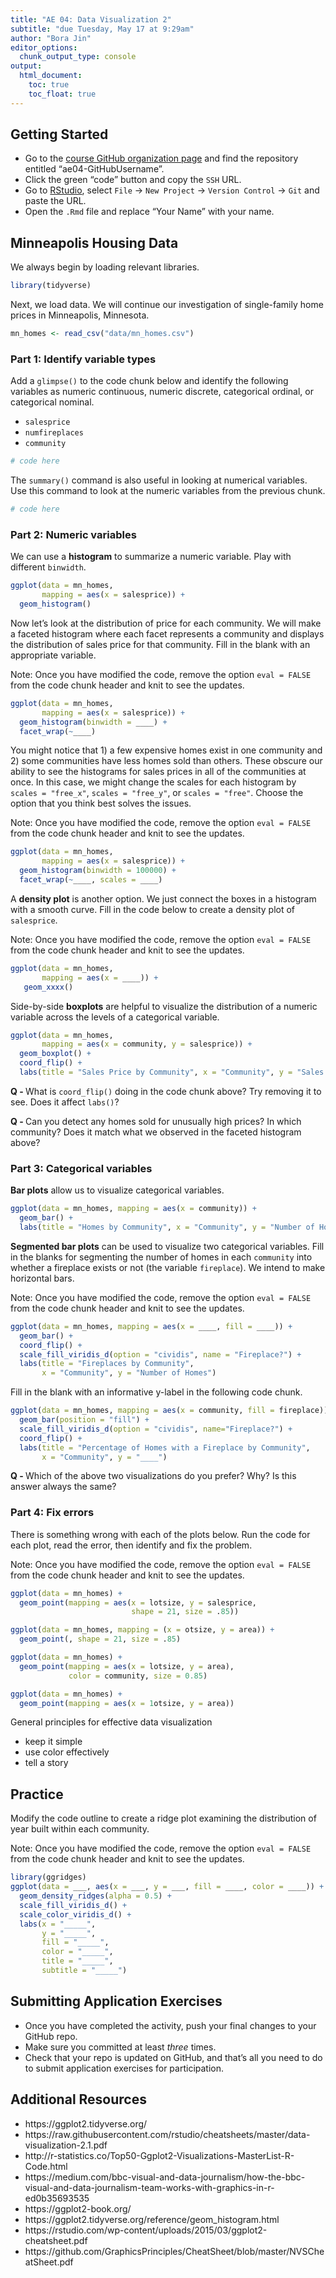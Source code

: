 ```yaml
---
title: "AE 04: Data Visualization 2"
subtitle: "due Tuesday, May 17 at 9:29am"
author: "Bora Jin"
editor_options:
  chunk_output_type: console
output: 
  html_document: 
    toc: true
    toc_float: true
---
```


## Getting Started 

- Go to the [course GitHub organization page](https://github.com/sta199-summer22) and find the repository entitled "ae04-GitHubUsername".
- Click the green "code" button and copy the `SSH` URL.
- Go to [RStudio](https://cmgr.oit.duke.edu/containers), select `File` $\rightarrow$ `New Project` $\rightarrow$ `Version Control` $\rightarrow$ `Git` and paste the URL.
- Open the `.Rmd` file and replace "Your Name" with your name. 

## Minneapolis Housing Data

We always begin by loading relevant libraries.

```r
library(tidyverse)
```

Next, we load data. We will continue our investigation of single-family home prices in Minneapolis, Minnesota.

```r
mn_homes <- read_csv("data/mn_homes.csv")
```

### Part 1: Identify variable types

Add a `glimpse()` to the code chunk below and identify the following variables as numeric continuous, numeric discrete, categorical ordinal, or categorical nominal. 

- `salesprice` 
- `numfireplaces`
- `community`

```r
# code here
```

The `summary()` command is also useful in looking at numerical variables. Use this command to look at the numeric variables from the previous chunk.

```r
# code here
```

### Part 2: Numeric variables

We can use a **histogram** to summarize a numeric variable. Play with different `binwidth`.

```r
ggplot(data = mn_homes, 
       mapping = aes(x = salesprice)) + 
  geom_histogram()
```

Now let’s look at the distribution of price for each community. We will make a faceted histogram where each facet represents a community and displays the distribution of sales price for that community. Fill in the blank with an appropriate variable. 

Note: Once you have modified the code, remove the option `eval = FALSE` from the code chunk header and knit to see the updates. 

```r
ggplot(data = mn_homes, 
       mapping = aes(x = salesprice)) + 
  geom_histogram(binwidth = ____) + 
  facet_wrap(~____)
```

You might notice that 1) a few expensive homes exist in one community and 2) some communities have less homes sold than others. These obscure our ability to see the histograms for sales prices in all of the communities at once. In this case, we might change the scales for each histogram by `scales = "free_x"`, `scales = "free_y"`, or `scales = "free"`. Choose the option that you think best solves the issues.

Note: Once you have modified the code, remove the option `eval = FALSE` from the code chunk header and knit to see the updates. 

```r
ggplot(data = mn_homes, 
       mapping = aes(x = salesprice)) + 
  geom_histogram(binwidth = 100000) + 
  facet_wrap(~____, scales = ____)
```

A **density plot** is another option. We just connect the boxes in a histogram with a smooth curve. Fill in the code below to create a density plot of `salesprice`. 

Note: Once you have modified the code, remove the option `eval = FALSE` from the code chunk header and knit to see the updates. 

```r
ggplot(data = mn_homes, 
       mapping = aes(x = ____)) + 
   geom_xxxx()
```

Side-by-side **boxplots** are helpful to visualize the distribution of a numeric variable across the levels of a categorical variable.

```r
ggplot(data = mn_homes, 
       mapping = aes(x = community, y = salesprice)) + 
  geom_boxplot() + 
  coord_flip() + 
  labs(title = "Sales Price by Community", x = "Community", y = "Sales Price") 
```

**Q - **What is `coord_flip()` doing in the code chunk above? Try removing it to see. Does it affect `labs()`? 

**Q - **Can you detect any homes sold for unusually high prices? In which community? Does it match what we observed in the faceted histogram above? 

### Part 3: Categorical variables

**Bar plots** allow us to visualize categorical variables.

```r
ggplot(data = mn_homes, mapping = aes(x = community)) + 
  geom_bar() + 
  labs(title = "Homes by Community", x = "Community", y = "Number of Homes")
```

**Segmented bar plots** can be used to visualize two categorical variables. Fill in the blanks for segmenting the number of homes in each `community` into whether a fireplace exists or not (the variable `fireplace`). We intend to make horizontal bars. 

Note: Once you have modified the code, remove the option `eval = FALSE` from the code chunk header and knit to see the updates. 

```r
ggplot(data = mn_homes, mapping = aes(x = ____, fill = ____)) + 
  geom_bar() +
  coord_flip() + 
  scale_fill_viridis_d(option = "cividis", name = "Fireplace?") + 
  labs(title = "Fireplaces by Community", 
       x = "Community", y = "Number of Homes")
```

Fill in the blank with an informative y-label in the following code chunk. 

```r
ggplot(data = mn_homes, mapping = aes(x = community, fill = fireplace)) + 
  geom_bar(position = "fill") + 
  scale_fill_viridis_d(option = "cividis", name="Fireplace?") + 
  coord_flip() + 
  labs(title = "Percentage of Homes with a Fireplace by Community", 
       x = "Community", y = "____")
```

**Q - **Which of the above two visualizations do you prefer? Why? Is this answer always the same?

### Part 4: Fix errors

There is something wrong with each of the plots below. Run the code for each plot, read the error, then identify and fix the problem.

Note: Once you have modified the code, remove the option `eval = FALSE` from the code chunk header and knit to see the updates. 

```r
ggplot(data = mn_homes) +
  geom_point(mapping = aes(x = lotsize, y = salesprice,
                           shape = 21, size = .85))

ggplot(data = mn_homes, mapping = (x = otsize, y = area)) +
  geom_point(, shape = 21, size = .85)

ggplot(data = mn_homes) +
  geom_point(mapping = aes(x = lotsize, y = area),
             color = community, size = 0.85)

ggplot(data = mn_homes) +
  geom_point(mapping = aes(x = 1otsize, y = area))
```

General principles for effective data visualization

- keep it simple
- use color effectively
- tell a story

## Practice

Modify the code outline to create a ridge plot examining the distribution of year built within each community.

Note: Once you have modified the code, remove the option `eval = FALSE` from the code chunk header and knit to see the updates. 

```r
library(ggridges)
ggplot(data = ___, aes(x = ___, y = ___, fill = ____, color = ____)) +
  geom_density_ridges(alpha = 0.5) + 
  scale_fill_viridis_d() + 
  scale_color_viridis_d() + 
  labs(x = "_____", 
       y = "_____", 
       fill = "_____", 
       color = "_____", 
       title = "_____", 
       subtitle = "_____")
```

## Submitting Application Exercises

- Once you have completed the activity, push your final changes to your GitHub repo. 
- Make sure you committed at least *three* times. 
- Check that your repo is updated on GitHub, and that’s all you need to do to submit application exercises for participation.

## Additional Resources

- https://ggplot2.tidyverse.org/
- https://raw.githubusercontent.com/rstudio/cheatsheets/master/data-visualization-2.1.pdf
- http://r-statistics.co/Top50-Ggplot2-Visualizations-MasterList-R-Code.html
- https://medium.com/bbc-visual-and-data-journalism/how-the-bbc-visual-and-data-journalism-team-works-with-graphics-in-r-ed0b35693535
- https://ggplot2-book.org/
- https://ggplot2.tidyverse.org/reference/geom_histogram.html
- https://rstudio.com/wp-content/uploads/2015/03/ggplot2-cheatsheet.pdf
- https://github.com/GraphicsPrinciples/CheatSheet/blob/master/NVSCheatSheet.pdf